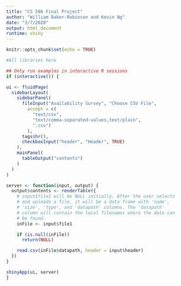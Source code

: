 ```yaml
---
title: "CS 586 Final Project"
author: "William Baker-Robinson and Kevin Ng"
date: "3/7/2020"
output: html_document
runtime: shiny
---
```


```r
knitr::opts_chunk$set(echo = TRUE)
```

```r
#All libraries here

```

```r
## Only run examples in interactive R sessions
if (interactive()) {

ui <- fluidPage(
  sidebarLayout(
    sidebarPanel(
      fileInput("Availability Survey", "Choose CSV File",
        accept = c(
          "text/csv",
          "text/comma-separated-values,text/plain",
          ".csv")
        ),
      tags$hr(),
      checkboxInput("header", "Header", TRUE)
    ),
    mainPanel(
      tableOutput("contents")
    )
  )
)

server <- function(input, output) {
  output$contents <- renderTable({
    # input$file1 will be NULL initially. After the user selects
    # and uploads a file, it will be a data frame with 'name',
    # 'size', 'type', and 'datapath' columns. The 'datapath'
    # column will contain the local filenames where the data can
    # be found.
    inFile <- input$file1

    if (is.null(inFile))
      return(NULL)

    read.csv(inFile$datapath, header = input$header)
  })
}

shinyApp(ui, server)
}
```

